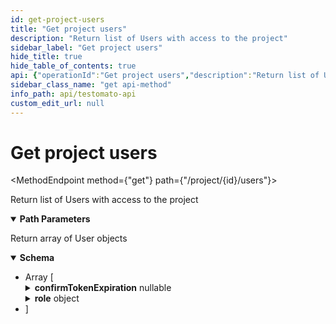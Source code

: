 ```yaml
---
id: get-project-users
title: "Get project users"
description: "Return list of Users with access to the project"
sidebar_label: "Get project users"
hide_title: true
hide_table_of_contents: true
api: {"operationId":"Get project users","description":"Return list of Users with access to the project","security":[{"ApiToken":[]}],"tags":["Project"],"responses":{"200":{"description":"Return array of User objects","content":{"application/json":{"schema":{"type":"array","items":{"type":"object","properties":{"email":{"type":"string","description":"Main user email","example":"roman@testomato.com"},"phone":{"type":"string","format":"nullable","description":"A phone number (optional) and not required"},"confirmTokenExpiration":{"description":"Date and time when current common confirm token expires","type":"object","format":"nullable","properties":{"date":{"type":"string","format":"date-time","example":"2022-10-21 13:10:35.000000"},"timezone_type":{"type":"integer","format":"int32","example":3},"timezone":{"type":"string","example":"Europe/Prague"}}},"name":{"type":"string","description":"User name","example":"John Tomatoseeds"},"confirmed":{"description":"Was user email confirmed?","type":"boolean"},"timezone":{"type":"string","description":"User time zone name","example":"Europe/Prague"},"reportPeriod":{"type":"string","enum":["week"],"example":"week"},"notificationEmail":{"type":"string","format":"nullable","example":"roman+notifications@testomato.com"},"notificationDelay":{"type":"integer","format":"int32","example":1},"apiKey":{"type":"string","description":"User API Key","example":"abcdef"},"id":{"type":"string","example":7},"role":{"type":"object","properties":{"id":{"type":"string","example":4},"users_id":{"type":"string","format":"nullable"},"name":{"type":"string","example":"project admin"},"permissions":{"type":"array","items":{"type":"string","example":["read","run","editTests","edit","manageUsers","apiKey"]}},"systemRole":{"type":"boolean","example":true},"permissionsSwitches":{"type":"object","description":"Project permissions for current user","properties":{"read":{"type":"boolean","description":"Can current user view results?"},"run":{"type":"boolean","description":"Can current user run checks?"},"editTest":{"type":"boolean"},"edit":{"type":"boolean","description":"Can current user edit project settings?"},"manageUsers":{"description":"Can current user manage others?","type":"boolean","default":true},"apiKey":{"type":"boolean","description":"Can current user view apiKey?","default":true},"leave":{"description":"Can current user leave project?","type":"boolean","default":true}},"title":"Permissions"}},"title":"Role"},"isPayer":{"description":"Is user owner of the Project?","type":"boolean","example":false},"canBeRemoved":{"type":"boolean","example":true}},"title":"User"}}}}}},"parameters":[{"name":"id","description":"A unique project ID","example":"5e9602e7a39e5a46428b457f","allowEmptyValue":false,"required":true,"in":"path","schema":{"type":"string"}}],"method":"get","path":"/project/{id}/users","servers":[{"url":"https://testomato.com/api","description":"Testomato"}],"securitySchemes":{"ApiToken":{"description":"The Testomato API Token can be obtained from the [User Profile](https://www.testomato.com/user/profile) \nor directly through the API by a `POST` request send to `/api/authenticate` visit \n[Get API token](/api/get-api-token) for more information.\n\nTestomato API token use [JWT schema](https://jwt.io/).\n","type":"http","scheme":"bearer","bearerFormat":"JWT"}},"info":{"title":"Testomato API","description":"If you would like to participate in the future development of our\nroadmap, please don't be shy! We'd love to hear your suggestions:\nsupport@testomato.com\n","termsOfService":"https://www.testomato.com/terms-of-service","version":"1.0.0","contact":{"email":"support@testomato.com"}},"postman":{"name":"Get project users","description":{"content":"Return list of Users with access to the project","type":"text/plain"},"url":{"path":["project",":id","users"],"host":["{{baseUrl}}"],"query":[],"variable":[{"disabled":false,"description":{"content":"(Required) A unique project ID","type":"text/plain"},"type":"any","value":"","key":"id"}]},"header":[{"key":"Accept","value":"application/json"}],"method":"GET","auth":{"type":"bearer","bearer":[{"type":"any","value":"<Bearer Token>","key":"token"}]}}}
sidebar_class_name: "get api-method"
info_path: api/testomato-api
custom_edit_url: null
---
```



<h1 className={"openapi__heading"}>Get project users</h1>

<MethodEndpoint method={"get"} path={"/project/{id}/users"}></MethodEndpoint>



Return list of Users with access to the project

<details style={{"marginBottom":"1rem"}} className={"openapi-markdown__details"} data-collapsed={false} open={true}><summary style={{}}><strong>Path Parameters</strong></summary><div><ul><ParamsItem className={"paramsItem"} param={{"name":"id","description":"A unique project ID","example":"5e9602e7a39e5a46428b457f","allowEmptyValue":false,"required":true,"in":"path","schema":{"type":"string"}}}></ParamsItem></ul></div></details><div><div><ApiTabs><TabItem label={"200"} value={"200"}><div>

Return array of User objects

</div><div><MimeTabs className={"openapi-tabs__mime"} schemaType={"response"}><TabItem label={"application/json"} value={"application/json"}><SchemaTabs className={"openapi-tabs__schema"}><TabItem label={"Schema"} value={"Schema"}><details style={{}} className={"openapi-markdown__details"} data-collapsed={false} open={true}><summary style={{"textAlign":"left"}}><strong>Schema</strong></summary><div style={{"textAlign":"left","marginLeft":"1rem"}}></div><ul style={{"marginLeft":"1rem"}}><li><div style={{"fontSize":"var(--ifm-code-font-size)","opacity":"0.6","marginLeft":"-.5rem","paddingBottom":".5rem"}}>Array [</div></li><SchemaItem collapsible={false} name={"email"} required={false} schemaName={"string"} qualifierMessage={undefined} schema={{"type":"string","description":"Main user email","example":"roman@testomato.com"}}></SchemaItem><SchemaItem collapsible={false} name={"phone"} required={false} schemaName={"nullable"} qualifierMessage={undefined} schema={{"type":"string","format":"nullable","description":"A phone number (optional) and not required"}}></SchemaItem><SchemaItem collapsible={true} className={"schemaItem"}><details style={{}} className={"openapi-markdown__details"}><summary style={{}}><strong>confirmTokenExpiration</strong><span style={{"opacity":"0.6"}}> nullable</span></summary><div style={{"marginLeft":"1rem"}}><div style={{"marginTop":".5rem","marginBottom":".5rem"}}>

Date and time when current common confirm token expires

</div><SchemaItem collapsible={false} name={"date"} required={false} schemaName={"date-time"} qualifierMessage={undefined} schema={{"type":"string","format":"date-time","example":"2022-10-21 13:10:35.000000"}}></SchemaItem><SchemaItem collapsible={false} name={"timezone_type"} required={false} schemaName={"int32"} qualifierMessage={undefined} schema={{"type":"integer","format":"int32","example":3}}></SchemaItem><SchemaItem collapsible={false} name={"timezone"} required={false} schemaName={"string"} qualifierMessage={undefined} schema={{"type":"string","example":"Europe/Prague"}}></SchemaItem></div></details></SchemaItem><SchemaItem collapsible={false} name={"name"} required={false} schemaName={"string"} qualifierMessage={undefined} schema={{"type":"string","description":"User name","example":"John Tomatoseeds"}}></SchemaItem><SchemaItem collapsible={false} name={"confirmed"} required={false} schemaName={"boolean"} qualifierMessage={undefined} schema={{"description":"Was user email confirmed?","type":"boolean"}}></SchemaItem><SchemaItem collapsible={false} name={"timezone"} required={false} schemaName={"string"} qualifierMessage={undefined} schema={{"type":"string","description":"User time zone name","example":"Europe/Prague"}}></SchemaItem><SchemaItem collapsible={false} name={"reportPeriod"} required={false} schemaName={"string"} qualifierMessage={"**Possible values:** [`week`]"} schema={{"type":"string","enum":["week"],"example":"week"}}></SchemaItem><SchemaItem collapsible={false} name={"notificationEmail"} required={false} schemaName={"nullable"} qualifierMessage={undefined} schema={{"type":"string","format":"nullable","example":"roman+notifications@testomato.com"}}></SchemaItem><SchemaItem collapsible={false} name={"notificationDelay"} required={false} schemaName={"int32"} qualifierMessage={undefined} schema={{"type":"integer","format":"int32","example":1}}></SchemaItem><SchemaItem collapsible={false} name={"apiKey"} required={false} schemaName={"string"} qualifierMessage={undefined} schema={{"type":"string","description":"User API Key","example":"abcdef"}}></SchemaItem><SchemaItem collapsible={false} name={"id"} required={false} schemaName={"string"} qualifierMessage={undefined} schema={{"type":"string","example":7}}></SchemaItem><SchemaItem collapsible={true} className={"schemaItem"}><details style={{}} className={"openapi-markdown__details"}><summary style={{}}><strong>role</strong><span style={{"opacity":"0.6"}}> object</span></summary><div style={{"marginLeft":"1rem"}}><SchemaItem collapsible={false} name={"id"} required={false} schemaName={"string"} qualifierMessage={undefined} schema={{"type":"string","example":4}}></SchemaItem><SchemaItem collapsible={false} name={"users_id"} required={false} schemaName={"nullable"} qualifierMessage={undefined} schema={{"type":"string","format":"nullable"}}></SchemaItem><SchemaItem collapsible={false} name={"name"} required={false} schemaName={"string"} qualifierMessage={undefined} schema={{"type":"string","example":"project admin"}}></SchemaItem><SchemaItem collapsible={false} name={"permissions"} required={false} schemaName={"string[]"} qualifierMessage={undefined} schema={{"type":"array","items":{"type":"string","example":["read","run","editTests","edit","manageUsers","apiKey"]}}}></SchemaItem><SchemaItem collapsible={false} name={"systemRole"} required={false} schemaName={"boolean"} qualifierMessage={undefined} schema={{"type":"boolean","example":true}}></SchemaItem><SchemaItem collapsible={true} className={"schemaItem"}><details style={{}} className={"openapi-markdown__details"}><summary style={{}}><strong>permissionsSwitches</strong><span style={{"opacity":"0.6"}}> object</span></summary><div style={{"marginLeft":"1rem"}}><div style={{"marginTop":".5rem","marginBottom":".5rem"}}>

Project permissions for current user

</div><SchemaItem collapsible={false} name={"read"} required={false} schemaName={"boolean"} qualifierMessage={undefined} schema={{"type":"boolean","description":"Can current user view results?"}}></SchemaItem><SchemaItem collapsible={false} name={"run"} required={false} schemaName={"boolean"} qualifierMessage={undefined} schema={{"type":"boolean","description":"Can current user run checks?"}}></SchemaItem><SchemaItem collapsible={false} name={"editTest"} required={false} schemaName={"boolean"} qualifierMessage={undefined} schema={{"type":"boolean"}}></SchemaItem><SchemaItem collapsible={false} name={"edit"} required={false} schemaName={"boolean"} qualifierMessage={undefined} schema={{"type":"boolean","description":"Can current user edit project settings?"}}></SchemaItem><SchemaItem collapsible={false} name={"manageUsers"} required={false} schemaName={"boolean"} qualifierMessage={undefined} schema={{"description":"Can current user manage others?","type":"boolean","default":true}}></SchemaItem><SchemaItem collapsible={false} name={"apiKey"} required={false} schemaName={"boolean"} qualifierMessage={undefined} schema={{"type":"boolean","description":"Can current user view apiKey?","default":true}}></SchemaItem><SchemaItem collapsible={false} name={"leave"} required={false} schemaName={"boolean"} qualifierMessage={undefined} schema={{"description":"Can current user leave project?","type":"boolean","default":true}}></SchemaItem></div></details></SchemaItem></div></details></SchemaItem><SchemaItem collapsible={false} name={"isPayer"} required={false} schemaName={"boolean"} qualifierMessage={undefined} schema={{"description":"Is user owner of the Project?","type":"boolean","example":false}}></SchemaItem><SchemaItem collapsible={false} name={"canBeRemoved"} required={false} schemaName={"boolean"} qualifierMessage={undefined} schema={{"type":"boolean","example":true}}></SchemaItem><li><div style={{"fontSize":"var(--ifm-code-font-size)","opacity":"0.6","marginLeft":"-.5rem"}}>]</div></li></ul></details></TabItem><TabItem label={"Example (from schema)"} value={"Example (from schema)"}><ResponseSamples responseExample={"[\n  {\n    \"email\": \"roman@testomato.com\",\n    \"phone\": \"string\",\n    \"confirmTokenExpiration\": {\n      \"date\": \"2022-10-21 13:10:35.000000\",\n      \"timezone_type\": 3,\n      \"timezone\": \"Europe/Prague\"\n    },\n    \"name\": \"John Tomatoseeds\",\n    \"confirmed\": true,\n    \"timezone\": \"Europe/Prague\",\n    \"reportPeriod\": \"week\",\n    \"notificationEmail\": \"roman+notifications@testomato.com\",\n    \"notificationDelay\": 1,\n    \"apiKey\": \"abcdef\",\n    \"id\": 7,\n    \"role\": {\n      \"id\": 4,\n      \"users_id\": \"string\",\n      \"name\": \"project admin\",\n      \"permissions\": [\n        [\n          \"read\",\n          \"run\",\n          \"editTests\",\n          \"edit\",\n          \"manageUsers\",\n          \"apiKey\"\n        ]\n      ],\n      \"systemRole\": true,\n      \"permissionsSwitches\": {\n        \"read\": true,\n        \"run\": true,\n        \"editTest\": true,\n        \"edit\": true,\n        \"manageUsers\": true,\n        \"apiKey\": true,\n        \"leave\": true\n      }\n    },\n    \"isPayer\": false,\n    \"canBeRemoved\": true\n  }\n]"} language={"json"}></ResponseSamples></TabItem></SchemaTabs></TabItem></MimeTabs></div></TabItem></ApiTabs></div></div>
      